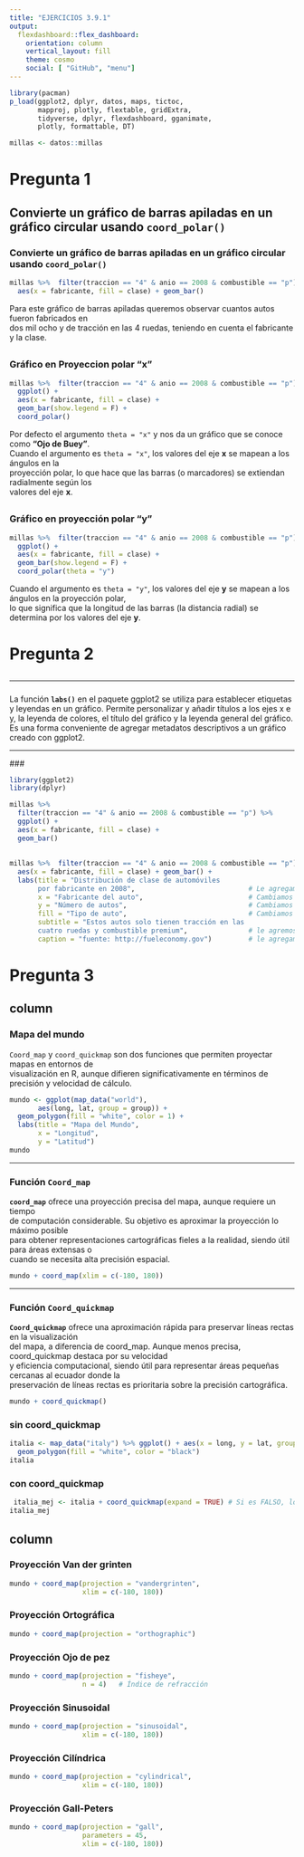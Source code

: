 ```yaml
---
title: "EJERCICIOS 3.9.1"
output: 
  flexdashboard::flex_dashboard:
    orientation: column
    vertical_layout: fill
    theme: cosmo
    social: [ "GitHub", "menu"]
---
```


```r
library(pacman)
p_load(ggplot2, dplyr, datos, maps, tictoc, 
       mapproj, plotly, flextable, gridExtra,
       tidyverse, dplyr, flexdashboard, gganimate,
       plotly, formattable, DT)

millas <- datos::millas
```  

# Pregunta 1\

## Convierte un gráfico de barras apiladas en un gráfico circular usando `coord_polar()`\

### Convierte un gráfico de barras apiladas en un gráfico circular usando `coord_polar()`\


```r
millas %>%  filter(traccion == "4" & anio == 2008 & combustible == "p") %>% ggplot() + 
  aes(x = fabricante, fill = clase) + geom_bar()
```  
  
Para este gráfico de barras apiladas queremos observar cuantos autos fueron fabricados en\
dos mil ocho y de tracción en las 4 ruedas, teniendo en cuenta el fabricante y la clase.

##  

### Gráfico en Proyeccion polar "x"\

```r
millas %>%  filter(traccion == "4" & anio == 2008 & combustible == "p") %>% 
  ggplot() + 
  aes(x = fabricante, fill = clase) + 
  geom_bar(show.legend = F) +
  coord_polar()
```  
  
  Por defecto el argumento `theta = "x"` y nos da un gráfico que se conoce como **"Ojo de Buey"**.\
Cuando el argumento es `theta = "x"`, los valores del eje **x** se mapean a los ángulos en la\
proyección polar, lo que hace que las barras (o marcadores) se extiendan radialmente según los\
valores del eje **x**.

##  

### Gráfico en proyección polar "y"\

```r
millas %>%  filter(traccion == "4" & anio == 2008 & combustible == "p") %>% 
  ggplot() + 
  aes(x = fabricante, fill = clase) + 
  geom_bar(show.legend = F) +
  coord_polar(theta = "y")
```  
  
  Cuando el argumento es `theta = "y"`, los valores del eje **y** se mapean a los ángulos en la proyección polar,\
lo que significa que la longitud de las barras (la distancia radial) se determina por los valores del eje **y**.\


# Pregunta 2  

## 

---
  
###  

  La función **`labs()`** en el paquete ggplot2 se utiliza para establecer etiquetas y leyendas en un gráfico. Permite personalizar y añadir títulos a los ejes x e y, la leyenda de colores, el título del gráfico y la leyenda general del gráfico. Es una forma conveniente de agregar metadatos descriptivos a un gráfico creado con ggplot2.

---
  
  ###    
  
```r
library(ggplot2)
library(dplyr)

millas %>%  
  filter(traccion == "4" & anio == 2008 & combustible == "p") %>% 
  ggplot() + 
  aes(x = fabricante, fill = clase) + 
  geom_bar()
```


##  

###  

```r
millas %>%  filter(traccion == "4" & anio == 2008 & combustible == "p") %>% ggplot() + 
  aes(x = fabricante, fill = clase) + geom_bar() +
  labs(title = "Distribución de clase de automóviles 
       por fabricante en 2008",                            # Le agregamos un título adecuado
       x = "Fabricante del auto",                          # Cambiamos el nombre del eje `x`
       y = "Número de autos",                              # Cambiamos el nombre del eje `y`
       fill = "Tipo de auto",                              # Cambiamos el nombre de la leyenda
       subtitle = "Estos autos solo tienen tracción en las 
       cuatro ruedas y combustible premium",               # le agremos un subtítulo
       caption = "fuente: http://fueleconomy.gov")         # le agregamos la fuente de donde se han proporcionado los datos
```  
  
# Pregunta 3  

## column {.tabset}  

### Mapa del mundo 

`Coord_map` y `coord_quickmap` son dos funciones que permiten proyectar mapas en entornos de\
visualización en R, aunque difieren significativamente en términos de precisión y velocidad de cálculo.  

```r
mundo <- ggplot(map_data("world"),
       aes(long, lat, group = group)) +
  geom_polygon(fill = "white", color = 1) +
  labs(title = "Mapa del Mundo",
       x = "Longitud",
       y = "Latitud")
mundo
```

---

### Función `Coord_map`  
**`coord_map`** ofrece una proyección precisa del mapa, aunque requiere un tiempo\
de computación considerable. Su objetivo es aproximar la proyección lo máximo posible\
para obtener representaciones cartográficas fieles a la realidad, siendo útil para áreas extensas o\
cuando se necesita alta precisión espacial.  

```r
mundo + coord_map(xlim = c(-180, 180))
```  

---

### Función `Coord_quickmap`  

**`Coord_quickmap`** ofrece una aproximación rápida para preservar líneas rectas en la visualización\
del mapa, a diferencia de coord_map. Aunque menos precisa, coord_quickmap destaca por su velocidad\
y eficiencia computacional, siendo útil para representar áreas pequeñas cercanas al ecuador donde la\
preservación de líneas rectas es prioritaria sobre la precisión cartográfica.  

```r
mundo + coord_quickmap()
```  

### sin coord_quickmap  
```r
italia <- map_data("italy") %>% ggplot() + aes(x = long, y = lat, group = group) +
  geom_polygon(fill = "white", color = "black")
italia
```

### con coord_quickmap  
```r
 italia_mej <- italia + coord_quickmap(expand = TRUE) # Si es FALSO, los límites se toman exactamente de los datos o de xlim/ylim.
italia_mej
```  


##  column {.tabset}  

### Proyección Van der grinten
```r
mundo + coord_map(projection = "vandergrinten",
                  xlim = c(-180, 180))
```  
  
### Proyección Ortográfica
```r
mundo + coord_map(projection = "orthographic")
```  
  
###  Proyección Ojo de pez  
```r
mundo + coord_map(projection = "fisheye",
                  n = 4)   # Índice de refracción
```  

  
### Proyección Sinusoidal  
```r
mundo + coord_map(projection = "sinusoidal",
                  xlim = c(-180, 180))
```  
  
### Proyección Cilíndrica  
```r
mundo + coord_map(projection = "cylindrical",
                  xlim = c(-180, 180))
```  
  
### Proyección Gall-Peters  
```r
mundo + coord_map(projection = "gall",
                  parameters = 45,
                  xlim = c(-180, 180))
```  





